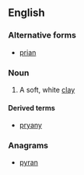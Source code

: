 ==English==

===Alternative forms===
* [[prian]]

===Noun===
{{en-noun|-}}

# {{context|Cornish|lang=en}} A soft, white [[clay]]

====Derived terms====
* [[pryany]]

===Anagrams===
* [[pyran#English|pyran]]